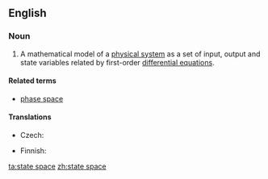 ==English==
{{wikipedia}}
===Noun===
{{en-noun|head=[[state]] [[space]]}}

# {{context|control engineering}} A mathematical model of a [[physical system]] as a set of input, output and state variables related by first-order [[differential equations]].

====Related terms====
* [[phase space]]

====Translations====
{{trans-top|(control engineering) a mathematical model}}
* Czech: {{t-|cs|stavový prostor|m}}
{{trans-mid}}
* Finnish: {{t-|fi|tila-avaruus}}
{{trans-bottom}}

[[ta:state space]]
[[zh:state space]]